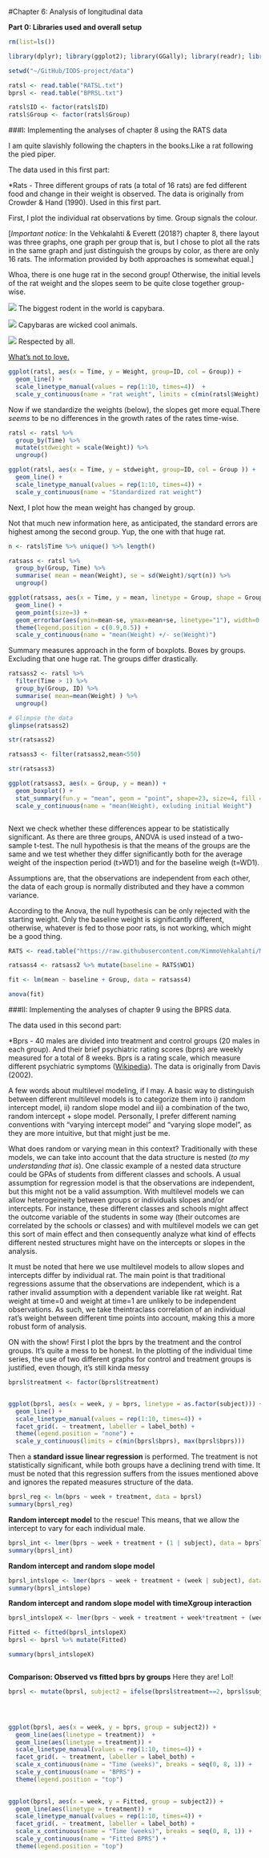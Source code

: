 #Chapter 6: Analysis of longitudinal data

**Part 0: Libraries used and overall setup**

```r

rm(list=ls())

library(dplyr); library(ggplot2); library(GGally); library(readr); library(tidyr); library(lme4) 

setwd("~/GitHub/IODS-project/data")

ratsl <- read.table("RATSL.txt")
bprsl <- read.table("BPRSL.txt")

ratsl$ID <- factor(ratsl$ID)
ratsl$Group <- factor(ratsl$Group)

```


###I: Implementing the analyses of chapter 8 using the RATS data 

I am quite slavishly following the chapters in the books.Like a rat following the pied piper. 


The data used in this first part:

*Rats - Three different groups of rats (a total of 16 rats) are fed different food and change in their weight is observed. The data is originally from Crowder & Hand (1990). Used in this first part.


First, I plot the individual rat observations by time. Group signals the colour. 

[*Important notice:* In the Vehkalahti & Everett (2018?) chapter 8, there layout was three graphs, one graph per group that is, but I chose to plot all the rats in the same graph and just distinguish the groups by color, as there are only 16 rats. The information provided by both approaches is somewhat equal.]

Whoa, there is one huge rat in the second group! Otherwise, the initial levels of the rat weight and the slopes seem to be quite close together group-wise.


![](C:\Users\Juha\Desktop\capybara.jpg) The biggest rodent in the world is capybara.

![](C:\Users\Juha\Desktop\capybara.gif) Capybaras are wicked cool animals.

![](C:\Users\Juha\Desktop\capybara2.gif) Respected by all.

[What's not to love.](https://www.smithsonianmag.com/smart-news/capybaras-are-basically-natures-chairs-180949677/)


```r

ggplot(ratsl, aes(x = Time, y = Weight, group=ID, col = Group)) +
  geom_line() +
  scale_linetype_manual(values = rep(1:10, times=4))  + 
  scale_y_continuous(name = "rat weight", limits = c(min(ratsl$Weight), max(ratsl$Weight))) 

```

Now if we standardize the weights (below), the slopes get more equal.There *seems* to be no differences in the growth rates of the rates time-wise. 
 

```r
ratsl <- ratsl %>%
  group_by(Time) %>%
  mutate(stdweight = scale(Weight)) %>%
  ungroup()

ggplot(ratsl, aes(x = Time, y = stdweight, group=ID, col = Group )) +
  geom_line() +
  scale_linetype_manual(values = rep(1:10, times=4)) +
  scale_y_continuous(name = "Standardized rat weight")

```


Next, I plot how the mean weight has changed by group.

Not that much new information here, as anticipated, the standard errors are highest among the second group. Yup, the one with that huge rat.


```r

n <- ratsl$Time %>% unique() %>% length()

ratsass <- ratsl %>%
  group_by(Group, Time) %>%
  summarise( mean = mean(Weight), se = sd(Weight)/sqrt(n)) %>%
  ungroup()

ggplot(ratsass, aes(x = Time, y = mean, linetype = Group, shape = Group)) +
  geom_line() +
  geom_point(size=3) +
  geom_errorbar(aes(ymin=mean-se, ymax=mean+se, linetype="1"), width=0.3) +
  theme(legend.position = c(0.9,0.5)) +
  scale_y_continuous(name = "mean(Weight) +/- se(Weight)")

```



Summary measures approach in the form of boxplots. Boxes by groups. Excluding that one huge rat. The groups differ drastically. 


```r

ratsass2 <- ratsl %>%
  filter(Time > 1) %>%
  group_by(Group, ID) %>%
  summarise( mean=mean(Weight) ) %>%
  ungroup()

# Glimpse the data
glimpse(ratsass2)

str(ratsass2)

ratsass3 <- filter(ratsass2,mean<550)

str(ratsass3)

ggplot(ratsass3, aes(x = Group, y = mean)) +
  geom_boxplot() +
  stat_summary(fun.y = "mean", geom = "point", shape=23, size=4, fill = "white") +
  scale_y_continuous(name = "mean(Weight), exluding initial Weight")



```

Next we check whether these differences appear to be statistically significant. As there are three groups, ANOVA is used instead of a two-sample t-test. The null hypothesis is that the means of the groups are the same and we test whether they differ significantly both for the average weight of the inspection period (t>WD1) and for the baseline weigh (t=WD1). 

Assumptions are, that the observations are independent from each other, the data of each group is normally distributed and they have a common variance. 

According to the Anova, the null hypothesis can be only rejected with the starting weight. Only the baseline weight is significantly different, otherwise, whatever is fed to those poor rats, is not working, which might be a good thing.

```r

RATS <- read.table("https://raw.githubusercontent.com/KimmoVehkalahti/MABS/master/Examples/data/rats.txt")

ratsass4 <- ratsass2 %>% mutate(baseline = RATS$WD1)

fit <- lm(mean ~ baseline + Group, data = ratsass4)

anova(fit)


```



###II: Implementing the analyses of chapter 9 using the BPRS data. 


The data used in this second part:

*Bprs - 40 males are divided into treatment and control groups (20 males in each group). And their brief psychiatric rating scores (bprs) are weekly measured for a total of 8 weeks. Bprs is a rating scale, which measure different psychiatric symptoms ([Wikipedia](https://en.wikipedia.org/wiki/Brief_Psychiatric_Rating_Scale)). The data is originally from Davis (2002).

A few words about  multilevel modeling, if I may. A basic way to distinguish between different multilevel models is to categorize them into i) random intercept model, ii) random slope model and iii) a combination of the two, random intercept + slope model.
Personally, I prefer different naming conventions with "varying intercept model" and "varying slope model", as they are more intuitive, but that might just be me.

What does random or varying mean in this context? Traditionally  with these models, we can take into account that the data structure is nested (*to my understanding that is*). One classic example of a nested data structure could be GPAs of students from different classes and schools. A usual assumption for regression model is that the observations are independent, but this might not be a valid assumption. With multilevel models we can allow heterogeineity between groups or individuals slopes and/or intercepts. For instance, these different classes and schools might affect the outcome variable of the students in some way (their outcomes are correlated by the schools or classes) and with multilevel models we can get this sort of main effect and then consequently analyze what kind of effects different nested structures might have on the intercepts or slopes in the analysis.

It must be noted that here we use multilevel models to allow slopes and intercepts differ by individual rat. The main point is that traditional regressions assume that the observations are independent, which is a rather invalid assumption with a dependent variable like rat weight. Rat weight at time=0 and weight at time=1 are unlikely to be independent observations. As such, we take theintraclass correlation of an individual rat's weight between different time points into account, making this a more robust form of analysis.



ON with the show! First I plot the bprs by the treatment and the control groups. It's quite a mess to be honest. In the plotting of the individual time series, the use of two different graphs for control and treatment groups is justified, even though, it's still kinda messy


```r
bprsl$treatment <- factor(bprsl$treatment)


ggplot(bprsl, aes(x = week, y = bprs, linetype = as.factor(subject))) +
  geom_line() +
  scale_linetype_manual(values = rep(1:10, times=4)) +
  facet_grid(. ~ treatment, labeller = label_both) +
  theme(legend.position = "none") + 
  scale_y_continuous(limits = c(min(bprsl$bprs), max(bprsl$bprs)))

```


Then a **standard issue linear regression** is performed. The treatment is not  statistically significant, while both groups have a declining trend with time. It must be noted that this regression suffers from the issues mentioned above and ignores the repated measures structure of the data.

```r
bprsl_reg <- lm(bprs ~ week + treatment, data = bprsl)
summary(bprsl_reg)

```


**Random intercept model** to the rescue! This means, that we allow the intercept to vary for each individual male. 


```r
bprsl_int <- lmer(bprs ~ week + treatment + (1 | subject), data = bprsl, REML = FALSE)
summary(bprsl_int)

```


**Random intercept and random slope model**


```r
bprsl_intslope <- lmer(bprs ~ week + treatment + (week | subject), data = bprsl, REML = FALSE)
summary(bprsl_intslope)

```


**Random intercept and random slope model with timeXgroup interaction**



```r
bprsl_intslopeX <- lmer(bprs ~ week + treatment + week*treatment + (week | subject), data = bprsl, REML = FALSE)

Fitted <- fitted(bprsl_intslopeX)
bprsl <- bprsl %>% mutate(Fitted)

summary(bprsl_intslopeX)



```


**Comparison: Observed vs fitted bprs by groups** Here they are! Lol!


```r


bprsl <- mutate(bprsl, subject2 = ifelse(bprsl$treatment==2, bprsl$subject+20, bprsl$subject)) 




ggplot(bprsl, aes(x = week, y = bprs, group = subject2)) + 
  geom_line(aes(linetype = treatment))  +
  geom_line(aes(linetype = treatment)) +  
  scale_linetype_manual(values = rep(1:10, times=4)) +
  facet_grid(. ~ treatment, labeller = label_both) +
  scale_x_continuous(name = "Time (weeks)", breaks = seq(0, 8, 1)) +
  scale_y_continuous(name = "BPRS") +
  theme(legend.position = "top")
  

ggplot(bprsl, aes(x = week, y = Fitted, group = subject2)) +
  geom_line(aes(linetype = treatment)) +  
  scale_linetype_manual(values = rep(1:10, times=4)) +
  facet_grid(. ~ treatment, labeller = label_both) +
  scale_x_continuous(name = "Time (weeks)", breaks = seq(0, 8, 1)) +
  scale_y_continuous(name = "Fitted BPRS") +
  theme(legend.position = "top")





```




